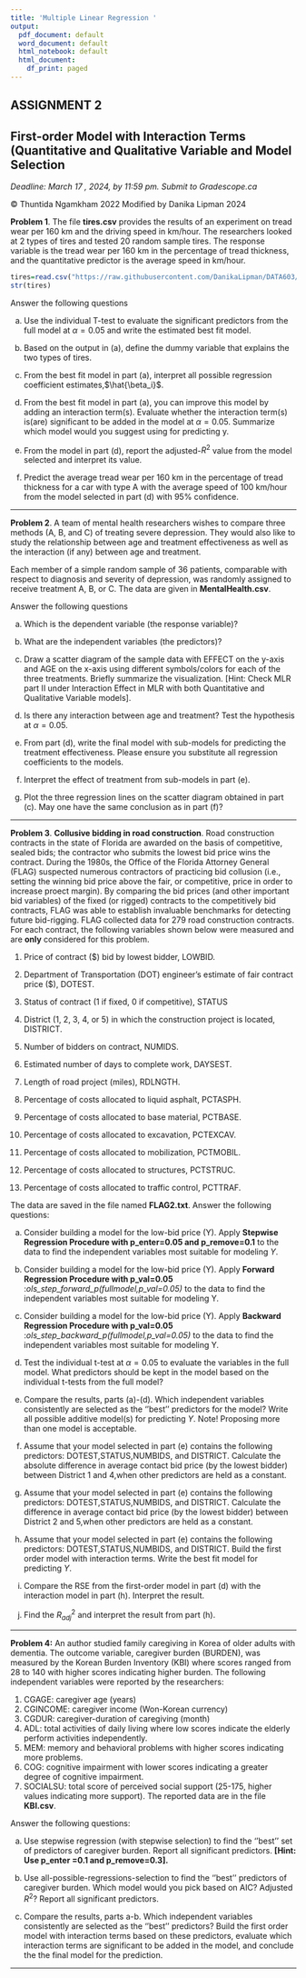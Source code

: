 ```yaml
---
title: 'Multiple Linear Regression '
output:
  pdf_document: default
  word_document: default
  html_notebook: default
  html_document:
    df_print: paged
---
```


## ASSIGNMENT 2

## First-order Model with Interaction Terms (Quantitative and Qualitative Variable and Model Selection 

*Deadline: March 17 , 2024, by 11:59 pm. Submit to Gradescope.ca*

&copy; Thuntida Ngamkham 2022 Modified by Danika Lipman 2024


**Problem 1**. The file __tires.csv__ provides the results of an experiment on tread wear per 160 km and the driving speed in km/hour. The researchers looked at 2 types of tires and tested 20 random sample tires. The response variable is the tread wear per 160 km in the percentage of tread thickness, and the quantitative predictor is the average speed in km/hour.

```r
tires=read.csv("https://raw.githubusercontent.com/DanikaLipman/DATA603/main/tires.csv", header = TRUE)
str(tires)
```

Answer the following questions

(a) Use the individual T-test to evaluate the significant predictors from the full model at $\alpha=0.05$ and write the estimated best fit model. 



(b) Based on the output in (a), define the dummy variable that explains the two types of tires.



(c) From the best fit model in part (a), interpret all possible regression coefficient estimates,$\hat{\beta_i}$.


(d) From the best fit model in part (a), you can improve this model by adding an interaction term(s). Evaluate whether the interaction term(s) is(are) significant to be added in the model at $\alpha = 0.05$.  Summarize which model would you suggest using for predicting y. 


(e)  From the model in part (d), report the adjusted-$R^2$ value from the model selected and interpret its value.

(f)  Predict the average tread wear per 160 km in the percentage of tread thickness for a car with type A with the average speed of 100 km/hour from the model selected in part (d) with 95% confidence.

-------------------------------------------------------------------


**Problem 2**. A team of mental health researchers wishes to compare three methods (A, B, and C) of treating severe depression. They would also like to study the relationship between age and treatment effectiveness as well as the interaction (if any) between age and treatment.

Each member of a simple random sample of 36 patients, comparable with respect to diagnosis and severity of depression, was randomly assigned to receive treatment A, B, or C. The data are given in __MentalHealth.csv__. 


Answer the following questions

(a) Which is the dependent variable (the response variable)?

(b) What are the independent variables (the predictors)?

(c) Draw a scatter diagram of the sample data with EFFECT on the y-axis and AGE on the x-axis using different symbols/colors for each of the three treatments. Briefly summarize the visualization. [Hint: Check MLR part II under Interaction Effect in MLR with both Quantitative and Qualitative Variable models].


(d) Is there any interaction between age and treatment? Test the hypothesis at $\alpha=0.05$.

(e) From part (d), write the final model with sub-models for predicting the treatment effectiveness. Please ensure you substitute all regression coefficients to the models.


(f) Interpret the effect of treatment from sub-models in part (e). 


(g) Plot the three regression lines on the scatter diagram obtained in part (c). May one have the same conclusion as in part (f)?

----------------------------------------------------------


**Problem 3**. __Collusive bidding in road construction__. Road construction contracts in the state of Florida are awarded on the basis of competitive, sealed bids; the contractor who submits the lowest bid price wins the contract. During the 1980s, the Office of the Florida Attorney General (FLAG) suspected numerous contractors of practicing bid collusion (i.e., setting the winning bid price above the fair, or competitive, price in order to increase proect margin). By comparing the bid prices (and other important bid variables) of the fixed (or rigged) contracts to the competitively bid contracts, FLAG was able to establish invaluable benchmarks for detecting future bid-rigging. FLAG collected data for 279 road construction contracts. For each contract, the following variables shown below were measured and are **only** considered for this problem. 

1. Price of contract ($) bid by lowest bidder, LOWBID.

2. Department of Transportation (DOT) engineer's estimate of fair contract price ($), DOTEST.

3. Status of contract (1 if fixed, 0 if competitive), STATUS	

4. District (1, 2, 3, 4, or 5) in which the construction project is located, DISTRICT.

5. Number of bidders on contract, NUMIDS.

6. Estimated number of days to complete work, DAYSEST.

7. Length of road project (miles), RDLNGTH.

8. Percentage of costs allocated to liquid asphalt, PCTASPH.

9. Percentage of costs allocated to base material, PCTBASE.

10. Percentage of costs allocated to excavation, PCTEXCAV.

11. Percentage of costs allocated to mobilization, PCTMOBIL.

12. Percentage of costs allocated to structures, PCTSTRUC.

13. Percentage of costs allocated to traffic control, PCTTRAF.



The data are saved in the file named __FLAG2.txt__. Answer the following questions:

(a) Consider building a model for the low-bid price (Y). Apply __Stepwise Regression Procedure with p_enter=0.05 and p_remove=0.1__ to the data to find the independent variables most suitable for modeling $Y$. 


(b) Consider building a model for the low-bid price (Y). Apply __Forward Regression Procedure with p_val=0.05__ :*ols_step_forward_p(fullmodel,p_val=0.05)* to the data to find the independent variables most suitable for modeling Y.  

(c) Consider building a model for the low-bid price (Y). Apply __Backward Regression Procedure with p_val=0.05__ :*ols_step_backward_p(fullmodel,p_val=0.05)* to the data to find the independent variables most suitable for modeling Y.  


(d) Test the individual t-test at $\alpha=0.05$ to evaluate the variables in the full model. What predictors should be kept in the model based on the individual t-tests from the full model?


(e) Compare the results, parts (a)-(d). Which independent variables consistently are selected as the ''best'' predictors for the model? Write all possible additive model(s) for predicting $Y$. Note! Proposing more than one model is acceptable.


(f) Assume that your model selected in part (e) contains the following predictors: DOTEST,STATUS,NUMBIDS, and DISTRICT. Calculate the absolute difference in average contact bid price (by the lowest bidder) between District 1 and 4,when other predictors are held as a constant.


(g) Assume that your model selected in part (e) contains the following predictors: DOTEST,STATUS,NUMBIDS, and DISTRICT. Calculate the difference in average contact bid price (by the lowest bidder) between District 2 and 5,when other predictors are held as a constant.


(h) Assume that your model selected in part (e) contains the following predictors: DOTEST,STATUS,NUMBIDS, and DISTRICT. Build the first order model with interaction terms. Write the best fit model for predicting $Y$.


(i) Compare the RSE from the first-order model in part (d) with the interaction model in part (h). Interpret the result. 


(j)  Find the $R^2_{adj}$ and interpret the result from part (h).


--------------------------------------------------------------


**Problem 4:**  An author studied family caregiving in Korea of older adults with dementia. The outcome variable, caregiver burden (BURDEN), was measured by the Korean Burden Inventory (KBI) where scores ranged from 28 to 140 with higher scores indicating higher burden. The following independent variables were reported by the researchers:

1. CGAGE: caregiver age (years)
2. CGINCOME: caregiver income (Won-Korean currency)
3. CGDUR: caregiver-duration of caregiving (month)
4. ADL: total activities of daily living where low scores indicate the elderly perform activities
independently.
5. MEM: memory and behavioral problems with higher scores indicating more problems.
6. COG: cognitive impairment with lower scores indicating a greater degree of cognitive impairment.
7. SOCIALSU: total score of perceived social support (25-175, higher values indicating more
support). The reported data are in the file __KBI.csv__.

Answer the following questions:

(a) Use stepwise regression (with stepwise selection) to find the ''best'' set of predictors of caregiver burden. Report all significant predictors. __[Hint: Use p_enter =0.1 and p_remove=0.3].__


(b) Use all-possible-regressions-selection to find the ''best'' predictors of caregiver burden. Which model would you pick based on AIC? Adjusted $R^2$? Report all significant predictors.



(c) Compare the results, parts a-b. Which independent variables consistently are selected as the ''best'' predictors?  Build the first order model with interaction terms based on these predictors, evaluate which interaction terms are significant to be added in the model, and conclude the the final model for the prediction.


-----------------------------------------------------
